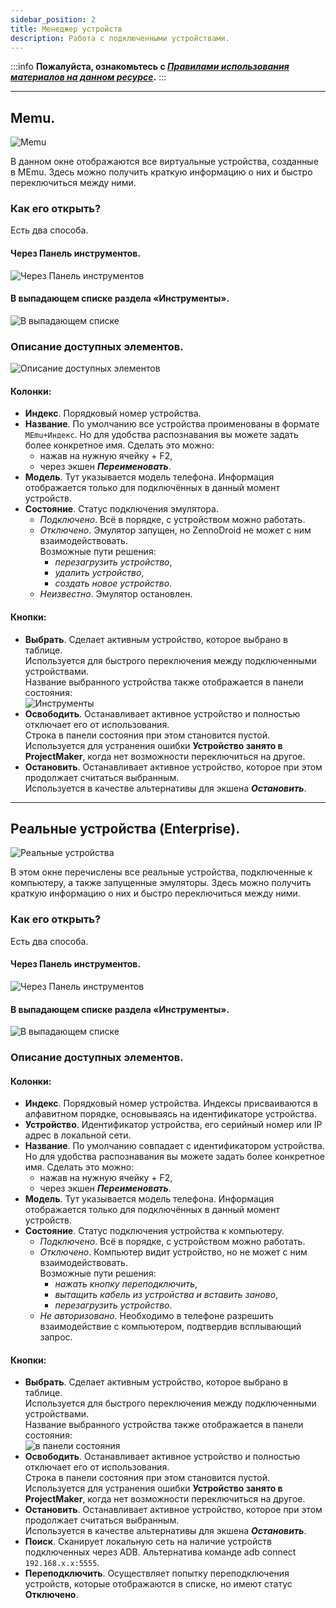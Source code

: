 ```yaml
---
sidebar_position: 2
title: Менеджер устройств
description: Работа с подключенными устройствами.
---
```

:::info **Пожалуйста, ознакомьтесь с [*Правилами использования материалов на данном ресурсе*](../Disclaimer).**
:::
_______________________________________________  
## Memu.  
![Memu](./assets/Device_Manager/Device_Manager_pic1.png)  

В данном окне отображаются все виртуальные устройства, созданные в MEmu. Здесь можно получить краткую информацию о них и быстро переключиться между ними.  

### Как его открыть?  
Есть два способа.  
#### Через Панель инструментов.  
![Через Панель инструментов](./assets/Device_Manager/Device_Manager_pic2.png)  

#### В выпадающем списке раздела «Инструменты».  
![В выпадающем списке](./assets/Device_Manager/Device_Manager_pic3.png)

### Описание доступных элементов.  
![Описание доступных элементов](./assets/Device_Manager/Device_Manager_pic4.png)  

#### Колонки:  
- **Индекс**. Порядковый номер устройства.  
- **Название**. По умолчанию все устройства проименованы в формате `MEmu+Индекс`. Но для удобства распознавания вы можете задать более конкретное имя. Сделать это можно:  
    - нажав на нужную ячейку + F2,  
    - через экшен ***Переименовать***.  
- **Модель**. Тут указывается модель телефона. Информация отображается только для подключённых в данный момент устройств.  
- **Состояние**. Статус подключения эмулятора.  
    - *Подключено*. Всё в порядке, с устройством можно работать.  
    - *Отключено*. Эмулятор запущен, но ZennoDroid не может с ним взаимодействовать.  
    Возможные пути решения:  
        - *перезагрузить устройство*,  
        - *удалить устройство*,  
        - *создать новое устройство*.  
    - *Неизвестно*. Эмулятор остановлен.  

#### Кнопки:  
- **Выбрать**. Сделает активным устройство, которое выбрано в таблице.  
Используется для быстрого переключения между подключенными устройствами.  
Название выбранного устройства также отображается в панели состояния:  
![Инструменты](./assets/Device_Manager/Device_Manager_pic5.png)  
- **Освободить**. Останавливает активное устройство и полностью отключает его от использования.  
Строка в панели состояния при этом становится пустой.  
Используется для устранения ошибки **Устройство занято в ProjectMaker**, когда нет возможности переключиться на другое.  
- **Остановить**. Останавливает активное устройство, которое при этом продолжает считаться выбранным.  
Используется в качестве альтернативы для экшена ***Остановить***.
_______________________________________________ 
## Реальные устройства (Enterprise).
![Реальные устройства](./assets/Device_Manager/Device_Manager_pic6.png)  

В этом окне перечислены все реальные устройства, подключенные к компьютеру, а также запущенные эмуляторы. Здесь можно получить краткую информацию о них и быстро переключиться между ними.  

### Как его открыть?  
Есть два способа.  
#### Через Панель инструментов.  
![Через Панель инструментов](./assets/Device_Manager/Device_Manager_pic2.png)  

#### В выпадающем списке раздела «Инструменты».  
![В выпадающем списке](./assets/Device_Manager/Device_Manager_pic3.png)  

### Описание доступных элементов.    
#### Колонки:  
- **Индекс**. Порядковый номер устройства. Индексы присваиваются в алфавитном порядке, основываясь на идентификаторе устройства.  
- **Устройство**. Идентификатор устройства, его серийный номер или IP адрес в локальной сети.    
- **Название**. По умолчанию совпадает с идентификатором устройства. Но для удобства распознавания вы можете задать более конкретное имя. Сделать это можно:  
    - нажав на нужную ячейку + F2,  
    - через экшен ***Переименовать***.  
- **Модель**. Тут указывается модель телефона. Информация отображается только для подключённых в данный момент устройств.  
- **Состояние**. Статус подключения устройства к компьютеру.  
    - *Подключено*. Всё в порядке, с устройством можно работать.  
    - *Отключено*. Компьютер видит устройство, но не может с ним взаимодействовать.    
    Возможные пути решения:  
        - *нажать кнопку переподключить*,  
        - *вытащить кабель из устройства и вставить заново*,  
        - *перезагрузить устройство*.  
    - *Не авторизовано*. Необходимо в телефоне разрешить взаимодействие с компьютером, подтвердив всплывающий запрос.  

#### Кнопки:  
- **Выбрать**. Сделает активным устройство, которое выбрано в таблице.  
Используется для быстрого переключения между подключенными устройствами.  
Название выбранного устройства также отображается в панели состояния:  
![в панели состояния](./assets/Device_Manager/Device_Manager_pic7.png)  
- **Освободить**. Останавливает активное устройство и полностью отключает его от использования.  
Строка в панели состояния при этом становится пустой.  
Используется для устранения ошибки **Устройство занято в ProjectMaker**, когда нет возможности переключиться на другое.  
- **Остановить**. Останавливает активное устройство, которое при этом продолжает считаться выбранным.  
Используется в качестве альтернативы для экшена ***Остановить***.  
- **Поиск**. Сканирует локальную сеть на наличие устройств подключенных через ADB. Альтернатива команде adb connect `192.168.x.x:5555`.  
- **Переподключить**. Осуществляет попытку переподключения устройств, которые отображаются в списке, но имеют статус **Отключено**. 